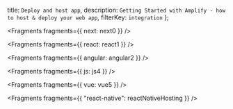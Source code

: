   title: `Deploy and host app`,
  description: `Getting Started with Amplify - how to host & deploy your web app`,
  filterKey: `integration`
};


<Fragments fragments={{ next: next0 }} />


<Fragments fragments={{ react: react1 }} />


<Fragments fragments={{ angular: angular2 }} />


<Fragments fragments={{ js: js4 }} />


<Fragments fragments={{ vue: vue5 }} />


<Fragments fragments={{ "react-native": reactNativeHosting }} />
